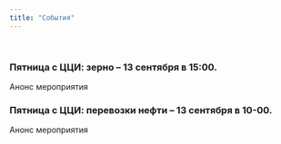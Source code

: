 ```yaml
---
title: "События"
---
```


</br>

### Пятница с ЦЦИ: зерно – 13 сентября в 15:00.

Анонс мероприятия

### Пятница с ЦЦИ: перевозки нефти – 13 сентября в 10-00.

Анонс мероприятия

